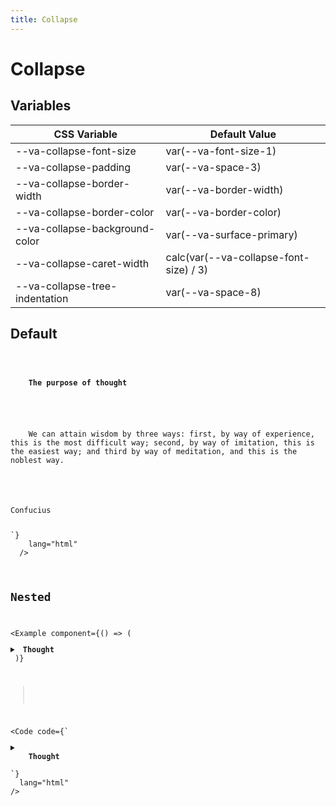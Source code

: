 ```yaml
---
title: Collapse
---
```



# Collapse

## Variables

| CSS Variable                   | Default Value                          |
| ------------------------------ | -------------------------------------- |
| --va-collapse-font-size        | var(--va-font-size-1)                  |
| --va-collapse-padding          | var(--va-space-3)                      |
| --va-collapse-border-width     | var(--va-border-width)                 |
| --va-collapse-border-color     | var(--va-border-color)                 |
| --va-collapse-background-color | var(--va-surface-primary)              |
| --va-collapse-caret-width      | calc(var(--va-collapse-font-size) / 3) |
| --va-collapse-tree-indentation | var(--va-space-8)                      |

## Default

<Example component={Component}>
  <Code
    code={`<details class="va-collapse w-full">
  <summary>
    <strong>The purpose of thought</strong>
  </summary>
  <p>
    We can attain wisdom by three ways: first, by way of experience, this is the most difficult way; second, by way of imitation, this is the easiest way; and third by way of meditation, and this is the noblest way. 
  </p>
  <p>Confucius</p>
</details>`}
    lang="html"
  />
</Example>

## Nested

<Example
  component={() => (
    <details class="va-collapse w-full">
      <summary>
        <strong>Thought</strong>
      </summary>
      <details class="va-collapse">
        <summary>
          <strong>The purpose of thought</strong>
        </summary>
        <details class="va-collapse">
          <summary>
            <strong>1</strong>
          </summary>
          <p>It often happens that a thought comes to us that seems both true and strange, and we hesitate to believe it. But then, if you think about it thoroughly, you see that the thought that seemed strange is the simplest truth, such that once you come to know it, you cannot stop believing in it.</p>
        </details>
          <details class="va-collapse">
          <summary>
            <strong>2</strong>
          </summary>
          <p>
            While living among people, do not forget what you learned in solitude. And in solitude, reflect on what you learned from interacting with people.
          </p>
        </details>
        <button class="va-button"><strong>Buttons can also be nested 🚀</strong></button>
      </details>
    </details>
)}

>

<Code
  code={`<details class="va-collapse w-full">
  <summary>
    <strong>Thought</strong>
  </summary>
  <details class="va-collapse">
    <summary>
      <strong>The purpose of thought</strong>
    </summary>
    <details class="va-collapse">
      <summary>
        <strong>1</strong>
      </summary>
      <p>It often happens that a thought comes to us that seems both true and strange, and we hesitate to believe it. But then, if you think about it thoroughly, you see that the thought that seemed strange is the simplest truth, such that once you come to know it, you cannot stop believing in it.</p>
    </details>
      <details class="va-collapse">
      <summary>
        <strong>2</strong>
      </summary>
      <p>
        While living among people, do not forget what you learned in solitude. And in solitude, reflect on what you learned from interacting with people.
      </p>
    </details>
    <button class="va-button"><strong>Buttons can also be nested 🚀</strong></button>
  </details>
</details>`}
  lang="html"
/>
</Example>
